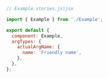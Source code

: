 ```js
// Example.stories.js|jsx

import { Example } from './Example';

export default {
  component: Example,
  argTypes: {
    actualArgName: {
      name: 'Friendly name',
    },
  },
};
```
